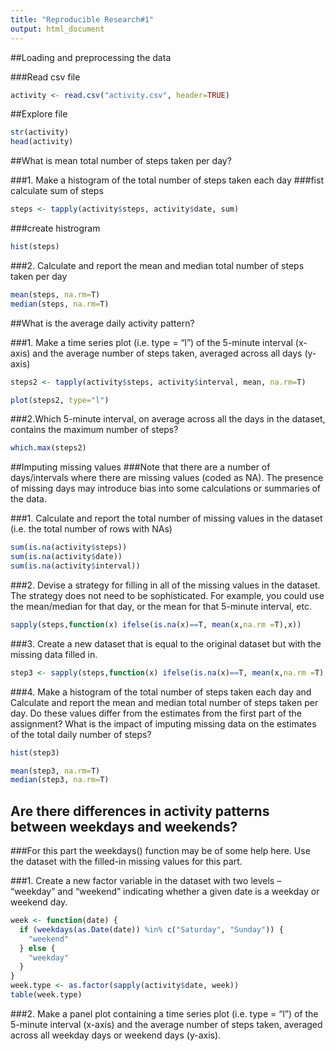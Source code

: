 ```yaml
---
title: "Reproducible Research#1"
output: html_document
---
```

##Loading and preprocessing the data

###Read csv file
```r
activity <- read.csv("activity.csv", header=TRUE)
```
##Explore file
```r
str(activity)
head(activity)
```

##What is mean total number of steps taken per day?

###1. Make a histogram of the total number of steps taken each day
###fist calculate sum of steps

```r
steps <- tapply(activity$steps, activity$date, sum)
```
###create histrogram
```r
hist(steps)
```
###2. Calculate and report the mean and median total number of steps taken per day
```r
mean(steps, na.rm=T)
median(steps, na.rm=T)
```
##What is the average daily activity pattern?

###1. Make a time series plot (i.e. type = "l") of the 5-minute interval (x-axis) and the average number of steps taken, averaged across all days (y-axis)
```r
steps2 <- tapply(activity$steps, activity$interval, mean, na.rm=T)
```
```r
plot(steps2, type="l")
```
###2.Which 5-minute interval, on average across all the days in the dataset, contains the maximum number of steps?
```r
which.max(steps2)
```

##Imputing missing values
###Note that there are a number of days/intervals where there are missing values (coded as NA). The presence of missing days may introduce bias into some calculations or summaries of the data.

###1. Calculate and report the total number of missing values in the dataset (i.e. the total number of rows with NAs)
```r
sum(is.na(activity$steps))
sum(is.na(activity$date))
sum(is.na(activity$interval))
```
###2. Devise a strategy for filling in all of the missing values in the dataset. The strategy does not need to be sophisticated. For example, you could use the mean/median for that day, or the mean for that 5-minute interval, etc.
```r
sapply(steps,function(x) ifelse(is.na(x)==T, mean(x,na.rm =T),x))
```
###3. Create a new dataset that is equal to the original dataset but with the missing data filled in.
```r
step3 <- sapply(steps,function(x) ifelse(is.na(x)==T, mean(x,na.rm =T),x))
```
###4. Make a histogram of the total number of steps taken each day and Calculate and report the mean and median total number of steps taken per day. Do these values differ from the estimates from the first part of the assignment? What is the impact of imputing missing data on the estimates of the total daily number of steps?
```r
hist(step3)
```

```r
mean(step3, na.rm=T)
median(step3, na.rm=T)
```

## Are there differences in activity patterns between weekdays and weekends?

###For this part the weekdays() function may be of some help here. Use the dataset with the filled-in missing values for this part.

###1. Create a new factor variable in the dataset with two levels -- "weekday" and "weekend" indicating whether a given date is a weekday or weekend day.
```r
week <- function(date) {
  if (weekdays(as.Date(date)) %in% c("Saturday", "Sunday")) {
    "weekend"
  } else {
    "weekday"
  }
}
week.type <- as.factor(sapply(activity$date, week))
table(week.type)
```
###2. Make a panel plot containing a time series plot (i.e. type = "l") of the 5-minute interval (x-axis) and the average number of steps taken, averaged across all weekday days or weekend days (y-axis). 

